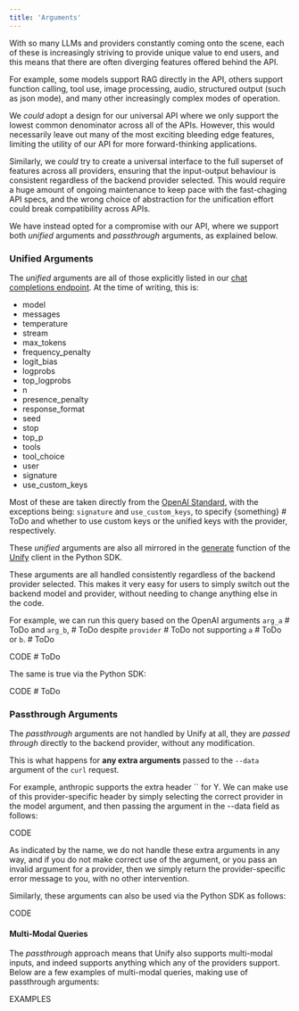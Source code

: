 ```yaml
---
title: 'Arguments'
---
```


With so many LLMs and providers constantly coming onto the scene, each of these is
increasingly striving to provide unique value to end users, and this means that there
are often diverging features offered behind the API.

For example, some models support RAG directly in the API,
others support function calling, tool use, image processing, audio,
structured output (such as json mode),
and many other increasingly complex modes of operation.

We *could* adopt a design for our universal API where we only support the lowest common
denominator across all of the APIs. However, this would necessarily leave out many of
the most exciting bleeding edge features, limiting the utility of
our API for more forward-thinking applications.

Similarly, we *could* try to create a universal interface to the full superset of features
across all providers, ensuring that the input-output behaviour is consistent regardless
of the backend provider selected. This would require a huge amount of ongoing
maintenance to keep pace with the fast-chaging API specs, and the wrong choice of
abstraction for the unification effort could break compatibility across APIs.

We have instead opted for a compromise with our API, where we support both *unified*
arguments and *passthrough* arguments, as explained below.

### Unified Arguments

The *unified* arguments are all of those explicitly listed in our
[chat completions endpoint](https://docs.unify.ai/api-reference/querying_llms/get_completions).
At the time of writing, this is:

- model
- messages
- temperature
- stream
- max_tokens
- frequency_penalty
- logit_bias
- logprobs
- top_logprobs
- n
- presence_penalty
- response_format
- seed
- stop
- top_p
- tools
- tool_choice
- user
- signature
- use_custom_keys

Most of these are taken directly from the
[OpenAI Standard](https://platform.openai.com/docs/api-reference/chat/create),
with the exceptions being: `signature` and `use_custom_keys`, to specify
{something}  # ToDo
and whether to use custom keys or the unified keys with the provider, respectively.

These *unified* arguments are also all mirrored in the
[generate](https://docs.unify.ai/python/clients#generate) function of the
[Unify](https://docs.unify.ai/python/clients#unify) client in the Python SDK.

These arguments are all handled consistently regardless of the backend provider selected.
This makes it very easy for users to simply switch out the backend model and provider,
without needing to change anything else in the code.

For example, we can run this query based on the OpenAI arguments
`arg_a` # ToDo
and
`arg_b`, # ToDo
despite
`provider` # ToDo
not
supporting
`a` # ToDo
or
`b`. # ToDo

CODE # ToDo

The same is true via the Python SDK:

CODE # ToDo

### Passthrough Arguments

The *passthrough* arguments are not handled by Unify at all, they are *passed through*
directly to the backend provider, without any modification.

This is what happens for **any extra arguments** passed to the `--data` argument of the
`curl` request.

For example, anthropic supports the extra header `` for Y.
We can make use of this provider-specific header by simply selecting the correct provider in the model argument,
and then passing the argument in the --data field as follows:

CODE

As indicated by the name, we do not handle these extra arguments in any way, and if you
do not make correct use of the argument, or you pass an invalid argument for a provider,
then we simply return the provider-specific error message to you,
with no other intervention.

Similarly, these arguments can also be used via the Python SDK as follows:

CODE

#### Multi-Modal Queries

The *passthrough* approach means that Unify also supports multi-modal inputs,
and indeed supports anything which any of the providers support.
Below are a few examples of multi-modal queries, making use of passthrough arguments:

EXAMPLES